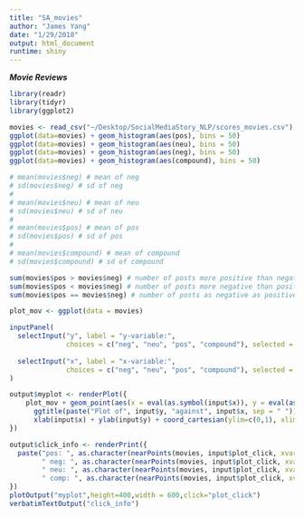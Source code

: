 ```yaml
---
title: "SA_movies"
author: "James Yang"
date: "1/29/2018"
output: html_document
runtime: shiny
---
```


***Movie Reviews***

```r
library(readr)
library(tidyr)
library(ggplot2)

movies <- read_csv("~/Desktop/SocialMediaStory_NLP/scores_movies.csv")
ggplot(data=movies) + geom_histogram(aes(pos), bins = 50)
ggplot(data=movies) + geom_histogram(aes(neu), bins = 50)
ggplot(data=movies) + geom_histogram(aes(neg), bins = 50)
ggplot(data=movies) + geom_histogram(aes(compound), bins = 50)

# mean(movies$neg) # mean of neg
# sd(movies$neg) # sd of neg
# 
# mean(movies$neu) # mean of neu
# sd(movies$neu) # sd of neu
# 
# mean(movies$pos) # mean of pos
# sd(movies$pos) # sd of pos
# 
# mean(movies$compound) # mean of compound
# sd(movies$compound) # sd of compound

sum(movies$pos > movies$neg) # number of posts more positive than negative
sum(movies$pos < movies$neg) # number of posts more negative than positive
sum(movies$pos == movies$neg) # number of posts as negative as positive

plot_mov <- ggplot(data = movies)

inputPanel(
  selectInput("y", label = "y-variable:",
              choices = c("neg", "neu", "pos", "compound"), selected = "neg"),
  
  selectInput("x", label = "x-variable:",
              choices = c("neg", "neu", "pos", "compound"), selected = "pos")
)

output$myplot <- renderPlot({
    plot_mov + geom_point(aes(x = eval(as.symbol(input$x)), y = eval(as.symbol(input$y))), color = "pink", size = 1.5) + 
      ggtitle(paste("Plot of", input$y, "against", input$x, sep = " ")) +
      xlab(input$x) + ylab(input$y) + coord_cartesian(ylim=c(0,1), xlim = c(0,1)) + geom_abline(slope=1)
})

output$click_info <- renderPrint({
  paste("pos: ", as.character(nearPoints(movies, input$plot_click, xvar = input$x, yvar = input$y)[, "pos"]),
        " neg: ", as.character(nearPoints(movies, input$plot_click, xvar = input$x, yvar = input$y)[, "neg"]), 
        " neu: ", as.character(nearPoints(movies, input$plot_click, xvar = input$x, yvar = input$y)[, "neu"]),
        " comp: ", as.character(nearPoints(movies, input$plot_click, xvar = input$x, yvar = input$y)[, "compound"]), sep = "")
})
plotOutput("myplot",height=400,width = 600,click="plot_click")
verbatimTextOutput("click_info")
```